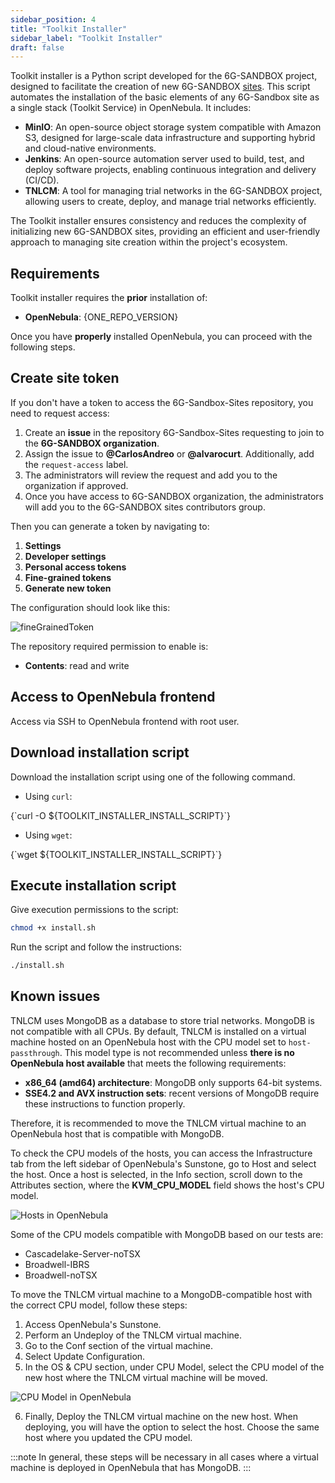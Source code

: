 ```yaml
---
sidebar_position: 4
title: "Toolkit Installer"
sidebar_label: "Toolkit Installer"
draft: false
---
```



Toolkit installer is a Python script developed for the <Link to={SANDBOX_URL}>6G-SANDBOX</Link> project, designed to facilitate the creation of new 6G-SANDBOX [sites](../site_admin/6g_sandbox_sites.mdx).
This script automates the installation of the basic elements of any 6G-Sandbox site as a single stack (<Link to={MARKETPLACE_SERVICE_TOOLKIT}>Toolkit Service</Link>) in OpenNebula. It includes:
- **MinIO**: An open-source object storage system compatible with Amazon S3, designed for large-scale data infrastructure and supporting hybrid and cloud-native environments.
- **Jenkins**: An open-source automation server used to build, test, and deploy software projects, enabling continuous integration and delivery (CI/CD).
- **TNLCM**: A tool for managing trial networks in the 6G-SANDBOX project, allowing users to create, deploy, and manage trial networks efficiently.

The Toolkit installer ensures consistency and reduces the complexity of initializing new 6G-SANDBOX sites, providing an efficient and user-friendly approach to managing site creation within the project's ecosystem.


## Requirements

Toolkit installer requires the **prior** installation of:

- **OpenNebula**: <Link to={ONE_REPO_RELEASE}>{ONE_REPO_VERSION}</Link>

Once you have **properly** installed OpenNebula, you can proceed with the following steps.

## Create site token

If you don't have a token to access the 6G-Sandbox-Sites repository, you need to request access:

1. Create an <Link to={SITES_ACCESS_REQUEST_ISSUE}>**issue**</Link> in the repository 6G-Sandbox-Sites requesting to join to the <Link to={SANDBOX_REPO_ORG}>**6G-SANDBOX organization**</Link>.
2. Assign the issue to **@CarlosAndreo** or **@alvarocurt**. Additionally, add the `request-access` label.
3. The administrators will review the request and add you to the organization if approved.
4. Once you have access to 6G-SANDBOX organization, the administrators will add you to the <Link to={SANDBOX_REPO_TEAMS_SITES}>6G-SANDBOX sites contributors</Link> group.

Then you can generate a token by navigating to:

1. **Settings**
2. **Developer settings**
3. **Personal access tokens**
4. **Fine-grained tokens**
5. **Generate new token**

The configuration should look like this:

![fineGrainedToken](./images/gh_token.png)

The repository required permission to enable is:

- **Contents**: read and write

## Access to OpenNebula frontend

Access via SSH to OpenNebula frontend with root user.

## Download installation script

Download the installation script using one of the following command.

- Using `curl`:

<CodeBlock language="bash">
    {`curl -O ${TOOLKIT_INSTALLER_INSTALL_SCRIPT}`}
</CodeBlock>

- Using `wget`:

<CodeBlock language="bash">
    {`wget ${TOOLKIT_INSTALLER_INSTALL_SCRIPT}`}
</CodeBlock>

## Execute installation script

Give execution permissions to the script:

```bash
chmod +x install.sh
```

Run the script and follow the instructions:

```bash
./install.sh
```

## Known issues

TNLCM uses MongoDB as a database to store trial networks. MongoDB is not compatible with all CPUs. By default, TNLCM is installed on a virtual machine hosted on an OpenNebula host with the CPU model set to `host-passthrough`. This model type is not recommended unless **there is no OpenNebula host available** that meets the following requirements:

- **x86_64 (amd64) architecture**: MongoDB only supports 64-bit systems.
- **SSE4.2 and AVX instruction sets**: recent versions of MongoDB require these instructions to function properly.

Therefore, it is recommended to move the TNLCM virtual machine to an OpenNebula host that is compatible with MongoDB.

To check the CPU models of the hosts, you can access the Infrastructure tab from the left sidebar of OpenNebula's Sunstone, go to Host and select the host. Once a host is selected, in the Info section, scroll down to the Attributes section, where the **KVM_CPU_MODEL** field shows the host's CPU model.

![Hosts in OpenNebula](./images/one_hosts.png)

Some of the CPU models compatible with MongoDB based on our tests are:

- Cascadelake-Server-noTSX
- Broadwell-IBRS
- Broadwell-noTSX

To move the TNLCM virtual machine to a MongoDB-compatible host with the correct CPU model, follow these steps:

1. Access OpenNebula's Sunstone.
2. Perform an Undeploy of the TNLCM virtual machine.
3. Go to the Conf section of the virtual machine.
4. Select Update Configuration.
5. In the OS & CPU section, under CPU Model, select the CPU model of the new host where the TNLCM virtual machine will be moved.

<div style={{ textAlign: "center" }}>

![CPU Model in OpenNebula](./images/one_cpu_model.png)
</div>

6. Finally, Deploy the TNLCM virtual machine on the new host. When deploying, you will have the option to select the host. Choose the same host where you updated the CPU model.

:::note
In general, these steps will be necessary in all cases where a virtual machine is deployed in OpenNebula that has MongoDB.
:::
